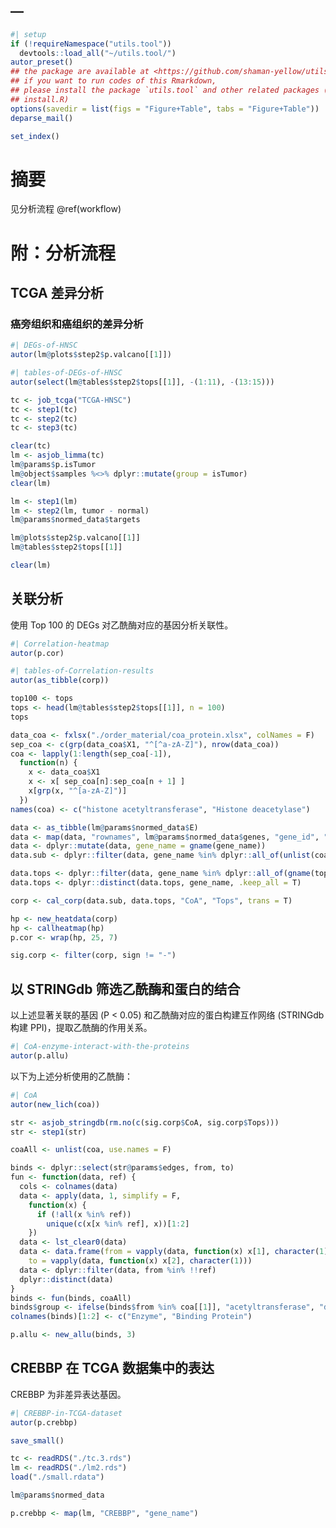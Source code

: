 ---
---

```r
#| setup
if (!requireNamespace("utils.tool"))
  devtools::load_all("~/utils.tool/")
autor_preset()
## the package are available at <https://github.com/shaman-yellow/utils.tool>
## if you want to run codes of this Rmarkdown,
## please install the package `utils.tool` and other related packages (run
## install.R)
options(savedir = list(figs = "Figure+Table", tabs = "Figure+Table"))
deparse_mail()
```

```r
set_index()
```

# 摘要 {#abstract}

见分析流程 \@ref(workflow)

# 附：分析流程 {#workflow}

## TCGA 差异分析

### 癌旁组织和癌组织的差异分析

```r
#| DEGs-of-HNSC
autor(lm@plots$step2$p.valcano[[1]])
```

```r
#| tables-of-DEGs-of-HNSC
autor(select(lm@tables$step2$tops[[1]], -(1:11), -(13:15)))
```

```r
tc <- job_tcga("TCGA-HNSC")
tc <- step1(tc)
tc <- step2(tc)
tc <- step3(tc)

clear(tc)
lm <- asjob_limma(tc)
lm@params$p.isTumor
lm@object$samples %<>% dplyr::mutate(group = isTumor)
clear(lm)

lm <- step1(lm)
lm <- step2(lm, tumor - normal)
lm@params$normed_data$targets

lm@plots$step2$p.valcano[[1]]
lm@tables$step2$tops[[1]]

clear(lm)
```

## 关联分析

使用 Top 100 的 DEGs 对乙酰酶对应的基因分析关联性。

```r
#| Correlation-heatmap
autor(p.cor)
```

```r
#| tables-of-Correlation-results
autor(as_tibble(corp))
```

```r
top100 <- tops
tops <- head(lm@tables$step2$tops[[1]], n = 100)
tops
```

```r
data_coa <- fxlsx("./order_material/coa_protein.xlsx", colNames = F)
sep_coa <- c(grp(data_coa$X1, "^[^a-zA-Z]"), nrow(data_coa))
coa <- lapply(1:length(sep_coa[-1]),
  function(n) {
    x <- data_coa$X1
    x <- x[ sep_coa[n]:sep_coa[n + 1] ]
    x[grp(x, "^[a-zA-Z]")]
  })
names(coa) <- c("histone acetyltransferase", "Histone deacetylase")
```

```r
data <- as_tibble(lm@params$normed_data$E)
data <- map(data, "rownames", lm@params$normed_data$genes, "gene_id", "gene_name")
data <- dplyr::mutate(data, gene_name = gname(gene_name))
data.sub <- dplyr::filter(data, gene_name %in% dplyr::all_of(unlist(coa)))

data.tops <- dplyr::filter(data, gene_name %in% dplyr::all_of(gname(tops$gene_name)))
data.tops <- dplyr::distinct(data.tops, gene_name, .keep_all = T)

corp <- cal_corp(data.sub, data.tops, "CoA", "Tops", trans = T)

hp <- new_heatdata(corp)
hp <- callheatmap(hp)
p.cor <- wrap(hp, 25, 7)

sig.corp <- filter(corp, sign != "-")
```

## 以 STRINGdb 筛选乙酰酶和蛋白的结合

以上述显著关联的基因 (P < 0.05) 和乙酰酶对应的蛋白构建互作网络 (STRINGdb 构建 PPI)，提取乙酰酶的作用关系。

```r
#| CoA-enzyme-interact-with-the-proteins
autor(p.allu)
```

以下为上述分析使用的乙酰酶：

```r
#| CoA
autor(new_lich(coa))
```

```r
str <- asjob_stringdb(rm.no(c(sig.corp$CoA, sig.corp$Tops)))
str <- step1(str)

coaAll <- unlist(coa, use.names = F)

binds <- dplyr::select(str@params$edges, from, to)
fun <- function(data, ref) {
  cols <- colnames(data)
  data <- apply(data, 1, simplify = F,
    function(x) {
      if (!all(x %in% ref))
        unique(c(x[x %in% ref], x))[1:2]
    })
  data <- lst_clear0(data)
  data <- data.frame(from = vapply(data, function(x) x[1], character(1)),
    to = vapply(data, function(x) x[2], character(1)))
  data <- dplyr::filter(data, from %in% !!ref)
  dplyr::distinct(data)
}
binds <- fun(binds, coaAll)
binds$group <- ifelse(binds$from %in% coa[[1]], "acetyltransferase", "deacetylase")
colnames(binds)[1:2] <- c("Enzyme", "Binding Protein")

p.allu <- new_allu(binds, 3)
```

## CREBBP 在 TCGA 数据集中的表达

CREBBP 为非差异表达基因。

```r
#| CREBBP-in-TCGA-dataset
autor(p.crebbp)
```

```r
save_small()

tc <- readRDS("./tc.3.rds")
lm <- readRDS("./lm2.rds")
load("./small.rdata")

lm@params$normed_data

p.crebbp <- map(lm, "CREBBP", "gene_name")
```


